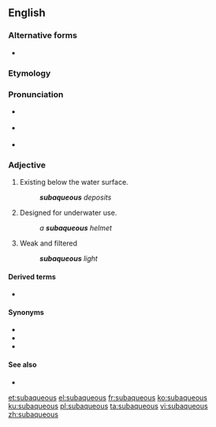 ==English==

===Alternative forms===
* {{l|en|subaquæous}}

===Etymology===
{{prefix|sub|aqueous|lang=en}}

===Pronunciation===
* {{a|RP|GA}} {{IPA|/sʌˈbeɪkwi.əs/|lang=en}}
* {{a|AU}} {{IPA|/sɐˈbeɪkwi.əs/|lang=en}}
* {{a|NZ}} {{IPA|/sɐˈbeɪkwi.ɘs/|lang=en}}

===Adjective===
{{en-adj|-}}

# Existing below the water surface.
#: '''''subaqueous''' deposits''
# Designed for underwater use.
#: ''a '''subaqueous''' helmet''
# Weak and filtered
#: '''''subaqueous''' light''

====Derived terms====
* {{l|en|subaqueously}}

====Synonyms====
* {{l|en|subaquatic}}
* {{l|en|submerged}}
* {{l|en|underwater}}

====See also====
* {{l|en|submarine}}

[[et:subaqueous]]
[[el:subaqueous]]
[[fr:subaqueous]]
[[ko:subaqueous]]
[[ku:subaqueous]]
[[pl:subaqueous]]
[[ta:subaqueous]]
[[vi:subaqueous]]
[[zh:subaqueous]]